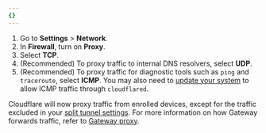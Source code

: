 ```yaml
---
{}
---
```



1. Go to **Settings** > **Network**.
2. In **Firewall**, turn on **Proxy**.
3. Select **TCP**.
4. (Recommended) To proxy traffic to internal DNS resolvers, select **UDP**.
5. (Recommended) To proxy traffic for diagnostic tools such as `ping` and `traceroute`, select **ICMP**. You may also need to [update your system](/cloudflare-one/connections/connect-networks/troubleshoot-tunnels/common-errors/#ping-and-traceroute-commands-do-not-work) to allow ICMP traffic through `cloudflared`.

Cloudflare will now proxy traffic from enrolled devices, except for the traffic excluded in your [split tunnel settings](/cloudflare-one/connections/connect-networks/private-net/cloudflared/#3-route-private-network-ips-through-warp). For more information on how Gateway forwards traffic, refer to [Gateway proxy](/cloudflare-one/policies/gateway/proxy/).
